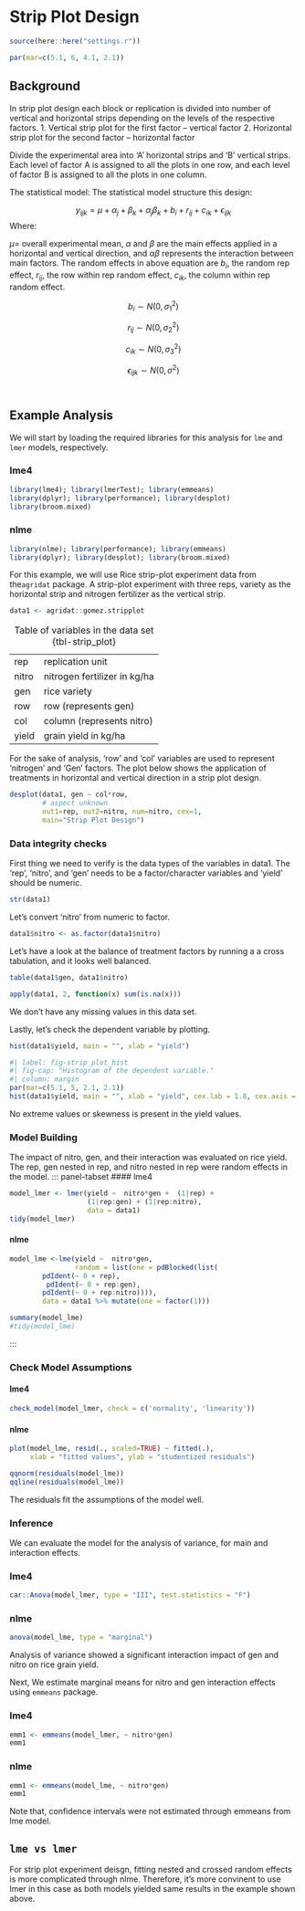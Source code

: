 # Strip Plot Design

```r
source(here::here("settings.r"))

par(mar=c(5.1, 6, 4.1, 2.1))
```

## Background

In strip plot design each block or replication is divided into number of vertical and horizontal strips depending on the levels of the respective factors. 1. Vertical strip plot for the first factor – vertical factor 2. Horizontal strip plot for the second factor – horizontal factor

Divide the experimental area into 'A' horizontal strips and 'B' vertical strips. Each level of factor A is assigned to all the plots in one row, and each level of factor B is assigned to all the plots in one column.

The statistical model: The statistical model structure this design:

$$y_{ijk} = \mu + \alpha_j + \beta_k + \alpha_j\beta_k + b_i + r_{ij} + c_{ik} + \epsilon_{ijk}$$ Where:

$\mu$= overall experimental mean, $\alpha$ and $\beta$ are the main effects applied in a horizontal and vertical direction, and $\alpha$$\beta$ represents the interaction between main factors. The random effects in above equation are $b_i$, the random rep effect, $r_{ij}$, the row within rep random effect, $c_{ik}$, the column within rep random effect.

$$ b_i \sim N(0, \sigma_1^2)$$

$$ r_{ij}  \sim N(0, \sigma_2^2)$$

$$ c_{ik} \sim N(0, \sigma_3^2)$$

$$ \epsilon_{ijk} \sim N(0, \sigma^2)$$\

## Example Analysis

We will start by loading the required libraries for this analysis for `lme` and `lmer` models, respectively.

::: panel-tabset
### lme4

```r
library(lme4); library(lmerTest); library(emmeans)
library(dplyr); library(performance); library(desplot)
library(broom.mixed)
```

### nlme

```r
library(nlme); library(performance); library(emmeans)
library(dplyr); library(desplot); library(broom.mixed)
```
:::

For this example, we will use Rice strip-plot experiment data from the`agridat` package. A strip-plot experiment with three reps, variety as the horizontal strip and nitrogen fertilizer as the vertical strip.

```r
data1 <- agridat::gomez.stripplot
```

|       |                              |
|-------|------------------------------|
| rep   | replication unit             |
| nitro | nitrogen fertilizer in kg/ha |
| gen   | rice variety                 |
| row   | row (represents gen)         |
| col   | column (represents nitro)    |
| yield | grain yield in kg/ha         |

: Table of variables in the data set {tbl-strip_plot}

For the sake of analysis, 'row' and 'col' variables are used to represent 'nitrogen' and 'Gen' factors. The plot below shows the application of treatments in horizontal and vertical direction in a strip plot design.

```r
desplot(data1, gen ~ col*row,
        # aspect unknown
        out1=rep, out2=nitro, num=nitro, cex=1,
        main="Strip Plot Design")
```

### Data integrity checks

First thing we need to verify is the data types of the variables in data1. The 'rep', 'nitro', and 'gen' needs to be a factor/character variables and 'yield' should be numeric.

```r
str(data1)
```

Let's convert 'nitro' from numeric to factor.

```r
data1$nitro <- as.factor(data1$nitro)
```

Let's have a look at the balance of treatment factors by running a a cross tabulation, and it looks well balanced.

```r
table(data1$gen, data1$nitro)
```

```r
apply(data1, 2, function(x) sum(is.na(x)))
```

We don't have any missing values in this data set.

Lastly, let's check the dependent variable by plotting.
```r
hist(data1$yield, main = "", xlab = "yield")
```
```r
#| label: fig-strip_plot_hist
#| fig-cap: "Histogram of the dependent variable."
#| column: margin
par(mar=c(5.1, 5, 2.1, 2.1))
hist(data1$yield, main = "", xlab = "yield", cex.lab = 1.8, cex.axis = 1.5)
```
No extreme values or skewness is present in the yield values.

### Model Building
The impact of nitro, gen, and their interaction was evaluated on rice yield. The rep, gen nested in rep, and nitro nested in rep were random effects in the model.
::: panel-tabset
#### lme4

```r
model_lmer <- lmer(yield ~  nitro*gen +  (1|rep) + 
                   (1|rep:gen) + (1|rep:nitro), 
                   data = data1)
tidy(model_lmer)
```

#### nlme

```r

model_lme <-lme(yield ~  nitro*gen,
                random = list(one = pdBlocked(list(
        pdIdent(~ 0 + rep), 
         pdIdent(~ 0 + rep:gen), 
        pdIdent(~ 0 + rep:nitro)))),
        data = data1 %>% mutate(one = factor(1)))

summary(model_lme)
#tidy(model_lme)
```
:::

### Check Model Assumptions

::: panel-tabset
#### lme4

```r
check_model(model_lmer, check = c('normality', 'linearity'))
```

#### nlme

```r
plot(model_lme, resid(., scaled=TRUE) ~ fitted(.), 
     xlab = "fitted values", ylab = "studentized residuals")

qqnorm(residuals(model_lme))
qqline(residuals(model_lme))
```
:::

The residuals fit the assumptions of the model well.

### Inference
We can evaluate the model for the analysis of variance, for main and interaction effects.

::: panel-tabset
### lme4
```r
car::Anova(model_lmer, type = "III", test.statistics = "F")
```

### nlme
```r
anova(model_lme, type = "marginal")
```
:::
Analysis of variance showed a significant interaction impact of gen and nitro on rice grain yield.

Next, We estimate marginal means for nitro and gen interaction effects using `emmeans` package.

::: panel-tabset
### lme4

```r
emm1 <- emmeans(model_lmer, ~ nitro*gen) 
emm1
```

### nlme

```r
emm1 <- emmeans(model_lme, ~ nitro*gen)
emm1
```
:::

Note that, confidence intervals were not estimated through emmeans from lme model. 

::: callout-note
## `lme vs lmer`
For strip plot experiment deisgn, fitting nested and crossed random effects is more complicated through nlme. Therefore, it's more convinent to use lmer in this case as both models yielded same results in the example shown above.
:::

